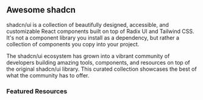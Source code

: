 ## Awesome shadcn

shadcn/ui is a collection of beautifully designed, accessible, and customizable React components built on top of Radix UI and Tailwind CSS. It's not a component library you install as a dependency, but rather a collection of components you copy into your project.

The shadcn/ui ecosystem has grown into a vibrant community of developers building amazing tools, components, and resources on top of the original shadcn/ui library. This curated collection showcases the best of what the community has to offer.

### Featured Resources


<AwesomeShadcn />

